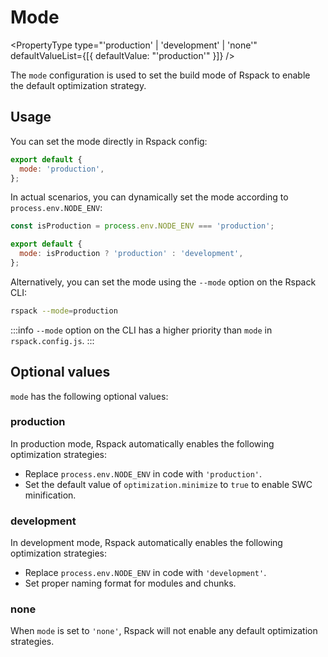 
<WebpackLicense from="https://webpack.js.org/configuration/node/" />

# Mode

<PropertyType
  type="'production' | 'development' | 'none'"
  defaultValueList={[{ defaultValue: "'production'" }]}
/>

The `mode` configuration is used to set the build mode of Rspack to enable the default optimization strategy.

## Usage

You can set the mode directly in Rspack config:

```js title="rspack.config.mjs"
export default {
  mode: 'production',
};
```

In actual scenarios, you can dynamically set the mode according to `process.env.NODE_ENV`:

```js title="rspack.config.mjs"
const isProduction = process.env.NODE_ENV === 'production';

export default {
  mode: isProduction ? 'production' : 'development',
};
```

Alternatively, you can set the mode using the `--mode` option on the Rspack CLI:

```bash
rspack --mode=production
```

:::info
`--mode` option on the CLI has a higher priority than `mode` in `rspack.config.js`.
:::

## Optional values

`mode` has the following optional values:

### production

In production mode, Rspack automatically enables the following optimization strategies:

- Replace `process.env.NODE_ENV` in code with `'production'`.
- Set the default value of `optimization.minimize` to `true` to enable SWC minification.

### development

In development mode, Rspack automatically enables the following optimization strategies:

- Replace `process.env.NODE_ENV` in code with `'development'`.
- Set proper naming format for modules and chunks.

### none

When `mode` is set to `'none'`, Rspack will not enable any default optimization strategies.
